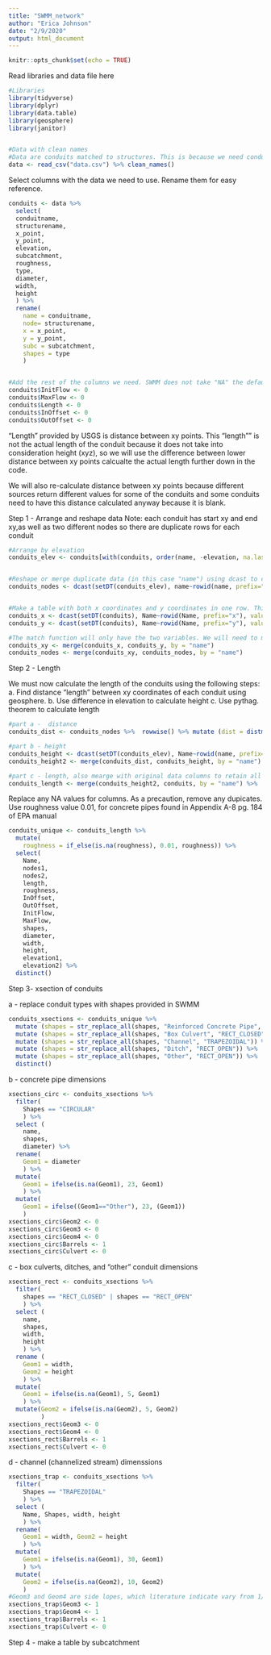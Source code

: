 ```yaml
---
title: "SWMM_network"
author: "Erica Johnson"
date: "2/9/2020"
output: html_document
---
```


```r
knitr::opts_chunk$set(echo = TRUE)
```

Read libraries and data file here
```r
#Libraries
library(tidyverse)
library(dplyr)
library(data.table)
library(geosphere)
library(janitor)


#Data with clean names
#Data are conduits matched to structures. This is because we need conduit xsections from structures)
data <- read_csv("data.csv") %>% clean_names()

```

Select columns with the data we need to use. Rename them for easy reference.
```r
conduits <- data %>% 
  select(
  conduitname,
  structurename,
  x_point,
  y_point,
  elevation,
  subcatchment,
  roughness,
  type,
  diameter,
  width,
  height
  ) %>% 
  rename(
    name = conduitname,
    node= structurename,
    x = x_point,
    y = y_point,
    subc = subcatchment,
    shapes = type
    )


#Add the rest of the columns we need. SWMM does not take "NA" the default blank value for R, so we populate columns with 0 for now.
conduits$InitFlow <- 0
conduits$MaxFlow <- 0
conduits$Length <- 0
conduits$InOffset <- 0
conduits$OutOffset <- 0
```

"Length" provided by USGS is distance between xy points. This "length"" is not the actual length of the conduit because it does not take into consideration height (xyz), so we will use the difference between lower distance between xy points calcualte the actual length further down in the code.  

We will also re-calculate distance between xy points because different sources return  different values for some of the conduits and some conduits need to have this distance calculated anyway because it is blank. 

Step 1 - Arrange and reshape data 
Note: each conduit has start xy and end xy,as well as two different nodes so there are duplicate rows for each conduit
```r

#Arrange by elevation
conduits_elev <- conduits[with(conduits, order(name, -elevation, na.last=FALSE)),]


#Reshape or merge duplicate data (in this case "name") using dcast to create a column for any unique data attached to "name"
conduits_nodes <- dcast(setDT(conduits_elev), name~rowid(name, prefix="nodes"), value.var="nodes")


#Make a table with both x coordinates and y coordinates in one row. This will split data
conduits_x <- dcast(setDT(conduits), Name~rowid(Name, prefix="x"), value.var="x")
conduits_y <- dcast(setDT(conduits), Name~rowid(Name, prefix="y"), value.var="y")

#The match function will only have the two variables. We will need to merge conduit and "match"" data tables together using the merge function.
conduits_xy <- merge(conduits_x, conduits_y, by = "name")
conduits_nodes <- merge(conduits_xy, conduits_nodes, by = "name")

```

Step 2 - Length

We must now calculate the length of the conduits using the following steps:
a. Find distance "length" between xy coordinates of each conduit using geosphere.
b. Use difference in elevation to calculate height
c. Use pythag. theorem to calculate length

```r
#part a -  distance
conduits_dist <- conduits_nodes %>%  rowwise() %>% mutate (dist = distm(c(x1, y1), c(x2, y2), fun=distHaversine)) %>% mutate(dist_ft = width*3.28084)

#part b - height
conduits_height <- dcast(setDT(conduits_elev), Name~rowid(name, prefix="elevation"), value.var="elevation")
conduits_height2 <- merge(conduits_dist, conduits_height, by = "name")

#part c - length, also mearge with original data columns to retain all data
conduits_length <- merge(conduits_height2, conduits, by = "name") %>%  mutate (length = sqrt((width_ft)^2 +(elevation1-elevation2)^2))

```

Replace any NA values for columns. As a precaution, remove any dupicates.
Use roughness value 0.01, for concrete pipes found in Appendix A-8 pg. 184 of EPA manual
```r
conduits_unique <- conduits_length %>% 
  mutate(
    roughness = if_else(is.na(roughness), 0.01, roughness)) %>% 
  select(
    Name, 
    nodes1, 
    nodes2, 
    length, 
    roughness, 
    InOffset, 
    OutOffset, 
    InitFlow, 
    MaxFlow, 
    shapes, 
    diameter, 
    width, 
    height, 
    elevation1, 
    elevation2) %>% 
  distinct() 


```

Step 3- xsection of conduits

a - replace conduit types with shapes provided in SWMM
```r
conduits_xsections <- conduits_unique %>% 
  mutate (shapes = str_replace_all(shapes, "Reinforced Concrete Pipe", "CIRCULAR")) %>% 
  mutate (shapes = str_replace_all(shapes, "Box Culvert", "RECT_CLOSED")) %>% 
  mutate (shapes = str_replace_all(shapes, "Channel", "TRAPEZOIDAL")) %>% 
  mutate (shapes = str_replace_all(shapes, "Ditch", "RECT_OPEN")) %>% 
  mutate (shapes = str_replace_all(shapes, "Other", "RECT_OPEN")) %>% 
  distinct()
```

b - concrete pipe dimensions
```r
xsections_circ <- conduits_xsections %>% 
  filter(
    Shapes == "CIRCULAR"
    ) %>% 
  select (
    name, 
    shapes, 
    diameter) %>% 
  rename(
    Geom1 = diameter
    ) %>% 
  mutate(
    Geom1 = ifelse(is.na(Geom1), 23, Geom1)
    ) %>% 
  mutate(
    Geom1 = ifelse((Geom1=="Other"), 23, (Geom1))
    )
xsections_circ$Geom2 <- 0
xsections_circ$Geom3 <- 0
xsections_circ$Geom4 <- 0
xsections_circ$Barrels <- 1
xsections_circ$Culvert <- 0
```

c - box culverts, ditches, and "other" conduit dimensions
```r
xsections_rect <- conduits_xsections %>% 
  filter(
    shapes == "RECT_CLOSED" | shapes == "RECT_OPEN"
    ) %>% 
  select (
    name, 
    shapes, 
    width, 
    height
    ) %>% 
  rename (
    Geom1 = width, 
    Geom2 = height
    ) %>% 
  mutate(
    Geom1 = ifelse(is.na(Geom1), 5, Geom1)
    ) %>% 
  mutate(Geom2 = ifelse(is.na(Geom2), 5, Geom2)
         )
xsections_rect$Geom3 <- 0
xsections_rect$Geom4 <- 0
xsections_rect$Barrels <- 1
xsections_rect$Culvert <- 0
```

d - channel (channelized stream) dimenssions
```r
xsections_trap <- conduits_xsections %>% 
  filter(
    Shapes == "TRAPEZOIDAL"
    ) %>% 
  select (
    Name, Shapes, width, height
    ) %>% 
  rename(
    Geom1 = width, Geom2 = height
    ) %>% 
  mutate(
    Geom1 = ifelse(is.na(Geom1), 30, Geom1)
    ) %>% 
  mutate(
    Geom2 = ifelse(is.na(Geom2), 10, Geom2)
    )
#Geom3 and Geom4 are side lopes, which literature indicate vary from 1/1 to 1/2.  Ive seen side slopes perpendicular to the ground, especially where homes are built.
xsections_trap$Geom3 <- 1
xsections_trap$Geom4 <- 1
xsections_trap$Barrels <- 1
xsections_trap$Culvert <- 0
```

Step 4 - make a table by subcatchment
```r
 
```

